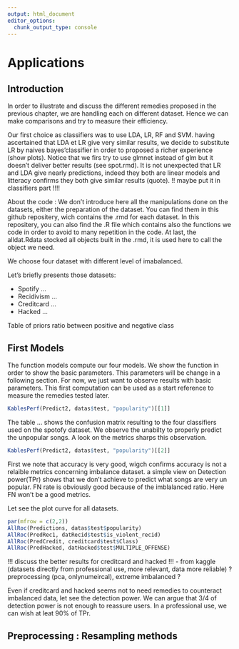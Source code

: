 ```yaml
---
output: html_document
editor_options: 
  chunk_output_type: console
---
```

# Applications

## Introduction

In order to illustrate and discuss the different remedies proposed in the previous chapter, we are handling each on different dataset. Hence we can make comparisons and try to measure their efficiency.

Our first choice as classifiers was to use LDA, LR, RF and SVM. having ascertained that LDA et LR give very similar results, we decide to substitute LR by naives bayes'classifier in order to proposed a richer experience (show plots). Notice that we firs try to use glmnet instead of glm but it doesn't deliver better results (see spot.rmd). It is not unexpected that LR and LDA give nearly predictions, indeed they both are linear models and litteracy confirms they both give similar results (quote). !! maybe put it in classifiers part !!!!

About the code : We don't introduce here all the manipulations done on the datasets, either the preparation of the dataset. You can find them in this github repositery, wich contains the .rmd for each dataset. In this repositery, you can also find the .R file which contains also the functions we code in order to avoid to many repetition in the code. At last, the alldat.Rdata stocked all objects built in the .rmd, it is used here to call the object we need. 

We choose four dataset with different level of imabalanced. 

Let's briefly presents those datasets:

* Spotify ...
* Recidivism ...
* Creditcard ...
* Hacked ...

Table of priors ratio between positive and negative class

## First Models

The function models compute our four models. We show the function in order to show the basic parameters. This parameters will be change in a following section. For now, we just want to observe results with basic parameters. This first computation can be used as a start reference to measure the remedies tested later. 


```r
KablesPerf(Predict2, datas$test, "popularity")[[1]]
```

The table ... shows the confusion matrix resulting to the four classifiers used on the spotofy dataset. We observe the unabilty to properly predict the unpopular songs. A look on the metrics sharps this observation.

```r
KablesPerf(Predict2, datas$test, "popularity")[[2]]
```

First we note that accuracy is very good, wigch confirms accuracy is not a relaible metrics concerning imbalance dataset. a simple view on Detection power(TPr) shows that we don't achieve to predict what songs are very un popular. FN rate is obviously good because of the imblalanced ratio. Here FN won't be a good metrics.

Let see the plot curve for all datasets. 

```r
par(mfrow = c(2,2))
AllRoc(Predictions, datas$test$popularity)
AllRoc(PredRec1, datRecid$test$is_violent_recid)
AllRoc(PredCredit, creditcard$test$Class)
AllRoc(PredHacked, datHacked$test$MULTIPLE_OFFENSE)
```

!!! discuss the better results for creditcard and hacked !!!
- from kaggle (datasets directly from professional use, more relevant, data more reliable) ? preprocessing (pca, onlynumeircal), extreme imbalanced ? 

Even if creditcard and hacked seems not to need remedies to counteract imbalanced data, let see the detection power. We can argue that 3/4 of detection power is not enough to reassure users. In a professional use, we can wish at leat 90% of TPr.

## Preprocessing : Resampling methods










